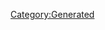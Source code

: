 {{Texts/Music
 |ID=81
 |MusicName=ランナー -リンミンメイ･バージョン-
 |OfficialName=ランナー -リンミンメイ･バージョン-
 |VocalName=飯島真理
 |VocalNameLF=飯島真理
 |Description=作品：超時空要塞マクロス<br/><br/>歌手：飯島真理<br/><br/>作詞：阿佐茜<br/>作曲：羽田健太郎
 |BuyURL=http://recochoku.jp/song/S20139671/
 |StoryDesc=最初は偶然の出会いだった輝とミンメイ。ともに<br/>窮地を乗り越えた2人は徐々に交友を深めていく。<br/><br/>そして、軍へ入隊した輝と、芸能界に入ったミンメイ。<br/>いつしか疎遠となっていく2人の関係だが、かつての<br/>青春と思い出は、時を経た今でも色褪せることはない。
 |StoryTitle=「ありがとう、ミンメイ」
 |BannerId=1
 |AnmStoreURL=https://anime.dmkt-sp.jp/animestore/ci_pc?workId=20626
}}
[[Category:Generated]]
